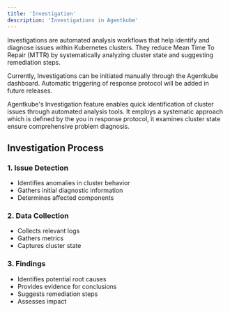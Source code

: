 ```yaml
---
title: 'Investigation'
description: 'Investigations in Agentkube'
---
```


Investigations are automated analysis workflows that help identify and diagnose issues within Kubernetes clusters. They reduce Mean Time To Repair (MTTR) by systematically analyzing cluster state and suggesting remediation steps.

<Tip>
Currently, Investigations can be initiated manually through the Agentkube dashboard. Automatic triggering of response protocol will be added in future releases.
</Tip>

Agentkube's Investigation feature enables quick identification of cluster issues through automated analysis tools. It employs a systematic approach which is defined by the you in response protocol, it examines cluster state ensure comprehensive problem diagnosis.



## Investigation Process

### 1. Issue Detection
- Identifies anomalies in cluster behavior
- Gathers initial diagnostic information
- Determines affected components

### 2. Data Collection
- Collects relevant logs
- Gathers metrics
- Captures cluster state


### 3. Findings
- Identifies potential root causes
- Provides evidence for conclusions
- Suggests remediation steps
- Assesses impact

